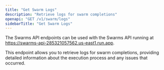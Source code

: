 ```yaml
---
title: "Get Swarm Logs"
description: "Retrieve logs for swarm completions"
openapi: "GET /v1/swarm/logs"
sidebarTitle: "Get Swarm Logs"
---
```


<Note>

The Swarms API endpoints can be used with the Swarms API running at https://swarms-api-285321057562.us-east1.run.app.

</Note>

This endpoint allows you to retrieve logs for swarm completions, providing detailed information about the execution process and any issues that occurred.
